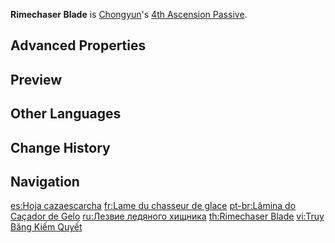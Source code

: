 {{Talent Infobox
|image         = Talent Rimechaser Blade.png
|character     = Chongyun
|type          = 4th Ascension Passive
|info          = When the field created by '''[[Spirit Blade: Chonghua's Layered Frost]]''' disappears, another spirit blade will be summoned to strike nearby opponents, dealing 100% of Chonghua's Layered Frost's Skill DMG as {{Color|[[AoE]] Cryo DMG}}.<br />Opponents hit by this blade will have their {{Color|Cryo RES}} decreased by 10% for 8s.
|scale_att1    = Elemental Skill
|utility1      = Cryo RES Reduction
|utility2      = AoE
}}
'''Rimechaser Blade''' is [[Chongyun]]'s [[4th Ascension Passive]].

==Advanced Properties==
{{Advanced Properties
|title   = Extra Spirit Blade
|gu      = 1U
|icdtag  = none
|poise   = 100
|impulse = Air, 0, 600
|blunt   = 1
}}

==Preview==
{{Preview
|file=Rimechaser Blade Preview
}}

==Other Languages==
{{Other Languages
|en      = Rimechaser Blade
|zhs     = 追冰剑诀
|zhs_rm  = Zhuī Bīng Jiàn Jué
|zht     = 追冰劍訣
|zht_rm  = Zhuī Bīng Jiàn Jué
|zh_tl   = Icechaser Sword
|ja      = 追氷剣訣
|ja_rm   = Tsuihyou Kenketsu
|ja_tl   = Ice Following Blade{{Sino|ja}}
|ko      = 빙검 추적의 주문
|ko_rm   = Binggeom Chujeok-ui Jumun
|ko_tl   = Ice-Sword Chasing Spell
|es      = Hoja cazaescarcha
|es_tl   = Frosthunting Blade
|fr      = Lame du chasseur de glace
|fr_tl   = Blade of the Ice Hunter
|ru      = Лезвие ледяного хищника
|ru_tl   = Blade of the Frost Predator
|th      = Rimechaser Blade
|vi      = {{tt|Truy Băng Kiếm Quyết|追冰剑诀}}
|vi_tl   = Icechaser Sword{{Sino|vi}}
|de      = Eisjägerschwert
|de_tl   = Ice Hunter Sword
|id      = Rimechaser Blade
|pt      = Lâmina do Caçador de Gelo
|pt_tl   = 
|tr      = Buz Avlayan Kılıç
|tr_tl   = 
|it      = Lama del cacciatore di brina
|it_tl   = Rime Hunter Blade
}}

==Change History==
{{Change History|1.0}}

==Navigation==
{{Talent Navbox|Chongyun}}

[[es:Hoja cazaescarcha]]
[[fr:Lame du chasseur de glace]]
[[pt-br:Lâmina do Caçador de Gelo]]
[[ru:Лезвие ледяного хищника]]
[[th:Rimechaser Blade]]
[[vi:Truy Băng Kiếm Quyết]]